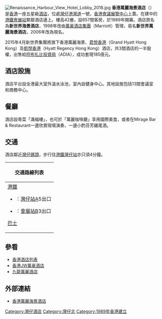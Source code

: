 {{refimprove|time=2020-07-30}}

{{Infobox hotel
| hotel_name = 萬麗海景酒店<br/>Renaissance Harbour View Hotel Hong Kong
| image = Renaissance Harbour View Hotel 201410.jpg
| image_width = 200px
| caption = "''Enjoy our Wanchai hotel's breathtaking harbour view suites and stylish guest rooms''"
| location = {{HKG}}[[灣仔|灣仔]][[港灣道|港灣道]]1號
| coordinates =
| opening_date = 1989年
| stars = [[五星級|五星級]]
| closing_date =
| developer = [[新世界發展|新世界發展]]
| operator = [[萬豪酒店集團|萬豪酒店集團]]
| owner = [[新世界發展|新世界發展]](50%), [[阿布扎比投資局|阿布扎比投資局]](50%)
| number_of_restaurants = 4間
| number_of_rooms = 857間
| number_of_suites = 52間
| floor_area =
| floors = 42層
| parking =
| website = {{url|http://www.marriott.com/hotels/travel/hkghv-renaissance-hong-kong-harbour-view-hotel/}}
| footnotes =
}}
[[File:Renaissance_Harbour_View_Hotel_Lobby_2018.jpg|thumb]]
'''香港萬麗海景酒店'''（{{lang-en|Renaissance Harbour View Hotel Hong Kong}}）是[[香港|香港]]一座五星級[[酒店|酒店]]，位處[[灣仔|灣仔]][[港灣道|港灣道]]一號，[[香港會議展覽中心|香港會議展覽中心]]上蓋。在建中的[[港鐵|港鐵]][[會展站|會展站]]緊鄰酒店邊上。樓高42層，設857間客房，於1989年開幕。酒店原名為'''新世界海景酒店'''，1998年改由[[萬豪酒店集團|萬豪酒店集團]]（Marriott）管理，易名'''新世界萬麗海景酒店'''，2006年改為現名。

2015年4月新世界集團將旗下香港萬麗海景、[[香港君悅酒店|君悅香港]]（Grand Hyatt Hong Kong）及[[香港尖沙咀凱悅酒店|凱悅香港]]（Hyatt Regency Hong Kong）酒店，共3間酒店的一半股權，出售給[[阿布扎比投資局|阿布扎比投資局]]（ADIA），成功套現185億元。

==酒店設施==
酒店平台設全港最大室外溫水泳池，室內設健身中心。其地設施包括13間會議室和商務中心。

==餐廳==
酒店設粵菜「滿福樓」，也可於「萬麗咖啡廳」享用國際美食，或者在Mirage Bar & Restaurant一邊欣賞現場演奏，一邊小酌芬芳雞尾酒。

==交通==
酒店鄰近[[灣仔碼頭|灣仔碼頭]]，步行往[[港鐵|港鐵]][[灣仔站|灣仔站]]亦只須4分鐘。
{| class="mw-collapsible mw-collapsed wikitable" style="background:white; margin: 0 auto; width: auto;" 
! 交通路線列表
|-
|
;[[港鐵|港鐵]]
*{{港鐵路線標誌|ISL}}：[[灣仔站|灣仔站]]A5出口
*{{港鐵路線標誌|EAL}}：[[會展站|會展站]]B3出口
;[[香港巴士|巴士]]
{{港島巴士簡單列表|1|1M|2|2A|2X|5B|5X|8|8P|11|15B|18|18P|23|23B|25|25A|26|37A|37B|37X|40|40M|70|70A|70P|75|90|97|260|720|720A|720P|722|780|788|789|N8|N8P|N8X|N90}}
{{過海隧道巴士簡單列表|101|103|104|111|111P|115|115P|182|182X|302|307|307A|373|601|601P|603|603A|603P|603S|619|619P|619X|621|641|673|673P|680|680A|680B|680P|680X|681|681P|690|690P|900|905|905A|905P|907B|907C|914|930|930A|930B|930X|936|936A|960|960C|960P|960S|961|961P|961S|962|962B|962N|962P|962S|962X|967X|968|968A|969|969B|969P|969X|978|978A|978B|980A|980X|981P|982X|985|985A|985B|N121|N182|N307|N368|N373|N619|N680|N691|N930|N962|N969}}
{{大嶼山巴士簡單列表|A11|E11|E11A|E11B|E11S|N11|NA11}}
|}

==參看==
*[[香港酒店列表|香港酒店列表]]
*[[香港JW萬豪酒店|香港JW萬豪酒店]]
*[[九龍萬麗酒店|九龍萬麗酒店]]

==外部連結==
* [http://renaissancehotels.com/HKGHV 香港萬麗海景酒店] {{Wayback|url=http://renaissancehotels.com/HKGHV |date=20000925111327 }}
{{commonscat|Renaissance Harbour View Hotel Hong Kong}}

{{新世界發展}}

[[Category:灣仔酒店|Category:灣仔酒店]]
[[Category:灣仔北|Category:灣仔北]]
[[Category:1989年香港建立|Category:1989年香港建立]]